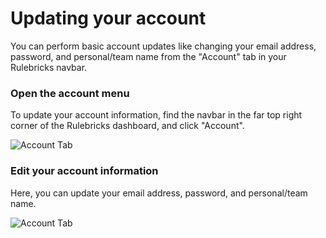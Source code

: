 # Updating your account

You can perform basic account updates like changing your email address, password, and personal/team name from the "Account" tab in your Rulebricks navbar.


<Steps>

### Open the account menu

To update your account information, find the navbar in the far top right corner of the Rulebricks dashboard, and click "Account".

![Account Tab](/static/images/workspace-management/workspace-customer-portal-account.png)

### Edit your account information

Here, you can update your email address, password, and personal/team name.

![Account Tab](/static/images/workspace-management/updating-account-info.png)

</Steps>
